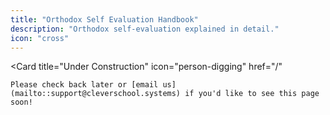 ```yaml
---
title: "Orthodox Self Evaluation Handbook"
description: "Orthodox self-evaluation explained in detail."
icon: "cross"
---
```


<Card
    title="Under Construction"
    icon="person-digging"
    href="/"
>
    Please check back later or [email us](mailto::support@cleverschool.systems) if you'd like to see this page soon!
</Card>
